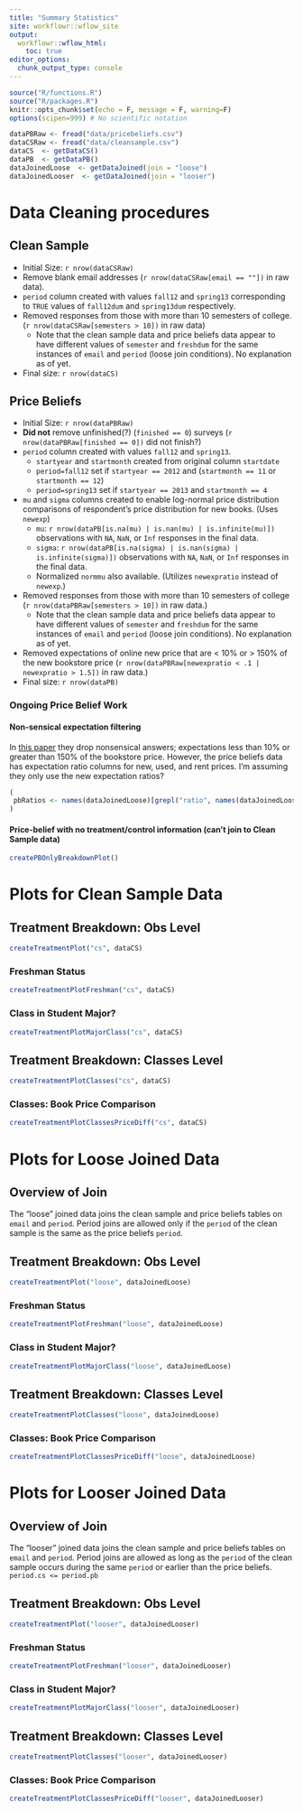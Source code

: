 ```yaml
---
title: "Summary Statistics"
site: workflowr::wflow_site
output:
  workflowr::wflow_html:
    toc: true
editor_options:
  chunk_output_type: console
---
```

<!-- author: "Julian McClellan" -->
<!-- date: "2/something/2020" -->
<!-- output:  -->
<!-- html_document: -->
<!-- toc: true -->

```r
source("R/functions.R")
source("R/packages.R")
knitr::opts_chunk$set(echo = F, message = F, warning=F)
options(scipen=999) # No scientific notation

dataPBRaw <- fread("data/pricebeliefs.csv")
dataCSRaw <- fread("data/cleansample.csv") 
dataCS  <- getDataCS()
dataPB  <- getDataPB()
dataJoinedLoose  <- getDataJoined(join = "loose")
dataJoinedLooser  <- getDataJoined(join = "looser")
```

# Data Cleaning procedures

## Clean Sample 

* Initial Size: `r nrow(dataCSRaw)`
* Remove blank email addresses (`r nrow(dataCSRaw[email == ""])` in raw data).
* `period` column created with values `fall12` and `spring13` corresponding to
  `TRUE` values of `fall12dum` and `spring13dum` respectively.
* Removed responses from those with more than 10 semesters of college. (`r nrow(dataCSRaw[semesters > 10])` in raw data)
  * Note that the clean sample data and price beliefs data appear to have
    different values of `semester` and `freshdum` for the same instances of
    `email` and `period` (loose join conditions). No explanation as of yet.
* Final size: `r nrow(dataCS)`

## Price Beliefs

* Initial Size: `r nrow(dataPBRaw)`
* __Did not__ remove unfinished(?) (`finished == 0`) surveys (`r nrow(dataPBRaw[finished == 0])` did not finish?)
* `period` column created with values `fall12` and `spring13`.
  - `startyear` and `startmonth` created from original column `startdate`
  - `period=fall12` set if `startyear == 2012` and (`startmonth == 11` or `startmonth == 12`)
  - `period=spring13` set if `startyear == 2013` and `startmonth == 4`
* `mu` and `sigma` columns created to enable log-normal price distribution
  comparisons of respondent's price distribution for new books. (Uses `newexp`)
  - `mu`: `r nrow(dataPB[is.na(mu) | is.nan(mu) | is.infinite(mu)])`
    observations with `NA`, `NaN`, or `Inf` responses in the final data.
  - `sigma`: `r nrow(dataPB[is.na(sigma) | is.nan(sigma) | is.infinite(sigma)])`
    observations with `NA`, `NaN`, or `Inf` responses in the final data.
  - Normalized `normmu` also available. (Utilizes `newexpratio` instead of `newexp`.)
* Removed responses from those with more than 10 semesters of college (`r nrow(dataPBRaw[semesters > 10])` in raw data.)
  * Note that the clean sample data and price beliefs data appear to have
    different values of `semester` and `freshdum` for the same instances of
    `email` and `period` (loose join conditions). No explanation as of yet.
* Removed expectations of online new price that are < 10% or > 150% of the
  new bookstore price (`r nrow(dataPBRaw[newexpratio < .1 | newexpratio > 1.5])` in raw data.)
* Final size: `r nrow(dataPB)`

### Ongoing Price Belief Work


#### Non-sensical expectation filtering

In [this paper](https://www.sciencedirect.com/science/article/pii/S016726811630021X?via%3Dihub#fn0060)
they drop nonsensical answers; expectations less than 10% or greater than 150%
of the bookstore price. However, the price beliefs data has expectation ratio
columns for new, used, and rent prices. I'm assuming they only use the new expectation ratios?

```r
(
 pbRatios <- names(dataJoinedLoose)[grepl("ratio", names(dataJoinedLoose))]
)
```

#### Price-belief with no treatment/control information (can't join to Clean Sample data)

```r
createPBOnlyBreakdownPlot()
```

# Plots for Clean Sample Data 

## Treatment Breakdown: Obs Level
```r
createTreatmentPlot("cs", dataCS)
```

### Freshman Status
```r
createTreatmentPlotFreshman("cs", dataCS)
```

### Class in Student Major?
```r
createTreatmentPlotMajorClass("cs", dataCS)
```

## Treatment Breakdown: Classes Level
```r
createTreatmentPlotClasses("cs", dataCS)
```

### Classes: Book Price Comparison
```r
createTreatmentPlotClassesPriceDiff("cs", dataCS)
```



# Plots for Loose Joined Data

## Overview of Join

The "loose" joined data joins the clean sample and price beliefs tables on
`email` and `period`. Period joins are allowed only if the `period` of the
clean sample is the same as the price beliefs `period`.

## Treatment Breakdown: Obs Level
```r
createTreatmentPlot("loose", dataJoinedLoose)
```

### Freshman Status
```r
createTreatmentPlotFreshman("loose", dataJoinedLoose)
```

### Class in Student Major?
```r
createTreatmentPlotMajorClass("loose", dataJoinedLoose)
```

## Treatment Breakdown: Classes Level
```r
createTreatmentPlotClasses("loose", dataJoinedLoose)
```

### Classes: Book Price Comparison
```r
createTreatmentPlotClassesPriceDiff("loose", dataJoinedLoose)
```

# Plots for Looser Joined Data

## Overview of Join

The "looser" joined data joins the clean sample and price beliefs tables on
`email` and `period`. Period joins are allowed as long as the `period` of the
clean sample occurs during the same `period` or earlier than the price beliefs.
`period.cs <= period.pb`

## Treatment Breakdown: Obs Level
```r
createTreatmentPlot("looser", dataJoinedLooser)
```

### Freshman Status
```r
createTreatmentPlotFreshman("looser", dataJoinedLooser)
```

### Class in Student Major?
```r
createTreatmentPlotMajorClass("looser", dataJoinedLooser)
```

## Treatment Breakdown: Classes Level
```r
createTreatmentPlotClasses("looser", dataJoinedLooser)
```

### Classes: Book Price Comparison
```r
createTreatmentPlotClassesPriceDiff("looser", dataJoinedLooser)
```
